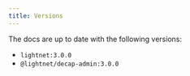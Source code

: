 ```yaml
---
title: Versions
---
```


The docs are up to date with the following versions:

- `lightnet:3.0.0`
- `@lightnet/decap-admin:3.0.0` 